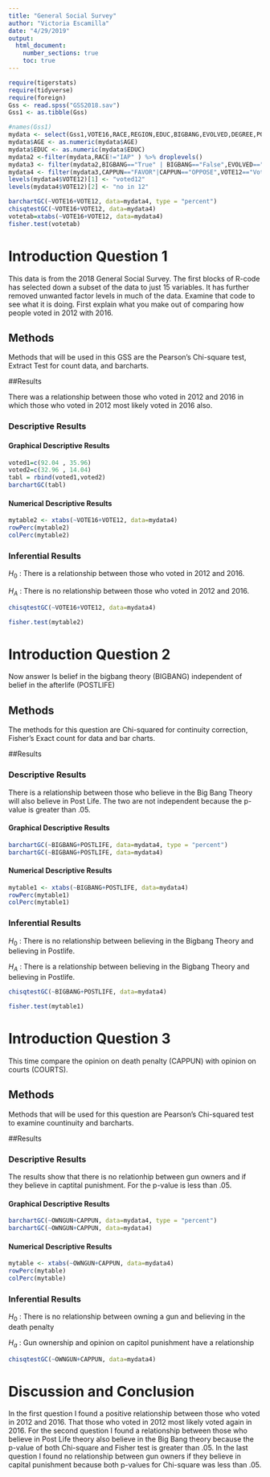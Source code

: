 ```yaml
---
title: "General Social Survey"
author: "Victoria Escamilla"
date: "4/29/2019"
output: 
  html_document:
    number_sections: true
    toc: true
---
```



```r
require(tigerstats)
require(tidyverse)
require(foreign)
Gss <- read.spss("GSS2018.sav")
Gss1 <- as.tibble(Gss)
```

```r
#names(Gss1)
mydata <- select(Gss1,VOTE16,RACE,REGION,EDUC,BIGBANG,EVOLVED,DEGREE,POSTLIFE,AGE,OWNGUN,CAPPUN,COURTS,POLVIEWS,VOTE12,GOD)
mydata$AGE <- as.numeric(mydata$AGE)
mydata$EDUC <- as.numeric(mydata$EDUC)
mydata2 <-filter(mydata,RACE!="IAP" ) %>% droplevels()
mydata3 <- filter(mydata2,BIGBANG=="True" | BIGBANG=="False",EVOLVED=="True"|EVOLVED=="False",POSTLIFE=="YES"|POSTLIFE=="NO",OWNGUN=="YES"|OWNGUN=="NO",COURTS=="TOO HARSH"|COURTS=="NOT HARSH ENOUGH"|COURTS=="ABOUT RIGHT") %>% droplevels()
mydata4 <- filter(mydata3,CAPPUN=="FAVOR"|CAPPUN=="OPPOSE",VOTE12=="Voted"|VOTE12=="Did not vote",VOTE16=="Voted"|VOTE16=="Did not vote") %>% droplevels()
levels(mydata4$VOTE12)[1] <- "voted12"
levels(mydata4$VOTE12)[2] <- "no in 12"

```


```r
barchartGC(~VOTE16+VOTE12, data=mydata4, type = "percent") 
chisqtestGC(~VOTE16+VOTE12, data=mydata4)
votetab=xtabs(~VOTE16+VOTE12, data=mydata4)
fisher.test(votetab)
```

# Introduction Question 1

<!--In this section you explain what you are trying to show.  Where did the data come from?  What is the research or other question you are trying to answer?!-->

This data is from the 2018 General Social Survey. The first blocks of R-code has selected down a subset of the data to just 15 variables. It has further removed unwanted factor levels in much of the data. Examine that code to see what it is doing. First explain what you make out of comparing how people voted in 2012 with 2016.


## Methods

<!--Decide on your methods:  use "variable analysis" or other appropriate descriptors.  Make sure to choose at least one graphical method and at least one numerical method.!-->

Methods that will be used in this GSS are the Pearson's Chi-square test, Extract Test for count data, and barcharts.

##Results

There was a relationship between those who voted in 2012 and 2016 in which those who voted in 2012 most likely voted in 2016 also.  

<!--Divide this section into two sub-sections:  One for your descriptive  results and one for your inferential results.!-->

### Descriptive Results

#### Graphical Descriptive Results

<!--Graphical results here.  Make sure to show your code.  Provide appropriate labels for axes, giving units if possible, and provide a good title for the graph, too.  Use the graphical results to describe the patterns if any that exist in the data as focused toward the research question!-->

```r
voted1=c(92.04 , 35.96)
voted2=c(32.96 , 14.04)
tabl = rbind(voted1,voted2)
barchartGC(tabl)
```

#### Numerical Descriptive Results

<!--Numerical results go here. Use the numerical results to describe the patterns if any that exist in the data as focused toward the research question!-->

```r
mytable2 <- xtabs(~VOTE16+VOTE12, data=mydata4)
rowPerc(mytable2) 
colPerc(mytable2)
``` 
### Inferential Results

<!--State hypothesis clearly.  Make sure your discussion of the inferential test covers all the aspects that the test output produces, such as test statistic, p-value etc.  Make a decision about the null hypothesis, explain the assumptions on which the selected test/procedure was based, and why the chosen procedure satisfys the assumptions and is appropriate to answer the research question!-->

$H_0$ : There is a relationship between those who voted in 2012 and 2016.

$H_A$ : There is no relationship between those who voted in 2012 and 2016.

```r
chisqtestGC(~VOTE16+VOTE12, data=mydata4)
```

```r
fisher.test(mytable2)
```

# Introduction Question 2

<!--In this section you explain what you are trying to show.  Where did the data come from?  What is the research or other question you are trying to answer?!-->

Now answer Is belief in the bigbang theory (BIGBANG) independent of belief in the afterlife (POSTLIFE)

## Methods

<!--Decide on your methods:  use "variable analysis" or other appropriate descriptors.  Make sure to choose at least one graphical method and at least one numerical method.!-->

The methods for this question are Chi-squared for continuity correction, Fisher's Exact count for data and bar charts.

##Results

<!--Divide this section into two sub-sections:  One for your descriptive  results and one for your inferential results.!-->

### Descriptive Results

There is a relationship between those who believe in the Big Bang Theory will also believe in Post Life. The two are not independent because the p-value is greater than .05.

#### Graphical Descriptive Results

<!--Graphical results here.  Make sure to show your code.  Provide appropriate labels for axes, giving units if possible, and provide a good title for the graph, too.  Use the graphical results to describe the patterns if any that exist in the data as focused toward the research question!-->

```r
barchartGC(~BIGBANG+POSTLIFE, data=mydata4, type = "percent") 
barchartGC(~BIGBANG+POSTLIFE, data=mydata4)
``` 

#### Numerical Descriptive Results

<!--Numerical results go here. Use the numerical results to describe the patterns if any that exist in the data as focused toward the research question!-->

```r
mytable1 <- xtabs(~BIGBANG+POSTLIFE, data=mydata4)
rowPerc(mytable1) 
colPerc(mytable1)
```

### Inferential Results

<!--State hypothesis clearly.  Make sure your discussion of the inferential test covers all the aspects that the test output produces, such as test statistic, p-value etc.  Make a decision about the null hypothesis, explain the assumptions on which the selected test/procedure was based, and why the chosen procedure satisfys the assumptions and is appropriate to answer the research question!-->

$H_0$ : There is no relationship between believing in the Bigbang Theory and believing in Postlife.

$H_A$ : There is a relationship between believing in the Bigbang Theory and believing in Postlife.
```r
chisqtestGC(~BIGBANG+POSTLIFE, data=mydata4)
```

```r
fisher.test(mytable1)
```

# Introduction Question 3

<!--In this section you explain what you are trying to show.  Where did the data come from?  What is the research or other question you are trying to answer?!-->

This time compare the opinion on death penalty (CAPPUN) with opinion on courts (COURTS).

## Methods

<!--Decide on your methods:  use "variable analysis" or other appropriate descriptors.  Make sure to choose at least one graphical method and at least one numerical method.!-->

Methods that will be used for this question are Pearson's Chi-squared test to examine countinuity and barcharts. 

##Results

<!--Divide this section into two sub-sections:  One for your descriptive  results and one for your inferential results.!-->

### Descriptive Results

The results show that there is no relationhip between gun owners and if they believe in captital punishment. For the p-value is less than .05. 

#### Graphical Descriptive Results

<!--Graphical results here.  Make sure to show your code.  Provide appropriate labels for axes, giving units if possible, and provide a good title for the graph, too.  Use the graphical results to describe the patterns if any that exist in the data as focused toward the research question!-->

 
```r
barchartGC(~OWNGUN+CAPPUN, data=mydata4, type = "percent") 
barchartGC(~OWNGUN+CAPPUN, data=mydata4)
```

#### Numerical Descriptive Results

<!--Numerical results go here. Use the numerical results to describe the patterns if any that exist in the data as focused toward the research question!-->

```r
mytable <- xtabs(~OWNGUN+CAPPUN, data=mydata4)
rowPerc(mytable) 
colPerc(mytable)
```

### Inferential Results

<!--State hypothesis clearly.  Make sure your discussion of the inferential test covers all the aspects that the test output produces, such as test statistic, p-value etc.  Make a decision about the null hypothesis, explain the assumptions on which the selected test/procedure was based, and why the chosen procedure satisfys the assumptions and is appropriate to answer the research question!-->

$H_0$ : There is no relationship between owning a gun and believing in the death penalty 

$H_a$ : Gun ownership and opinion on capitol punishment have a relationship 

```r
chisqtestGC(~OWNGUN+CAPPUN, data=mydata4) 

```



# Discussion and Conclusion

<!--Discussion and conclusion here.  If you found a relationship be sure to consider whether the relationship occurs because one of the variavbles causes the other, or whether they perhasps are related for some other reason.  Watch the chapter 6 videos from the GeorgeTown videos collection.!-->

In the first question I found a positive relationship between those who voted in 2012 and 2016. That those who voted in 2012 most likely voted again in 2016. For the second question I found a  relationship between those who believe in Post Life theory also believe in the Big Bang theory because the p-value of both Chi-square and Fisher test is greater than .05. In the last question I found no relationship between gun owners if they believe in capital punishment because both p-values for Chi-square was less than .05.
